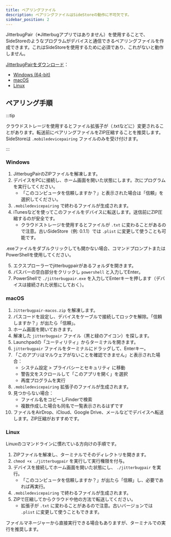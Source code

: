 ```yaml
---
title: ペアリングファイル
description: ペアリングファイルはSideStoreの動作に不可欠です。
sidebar_position: 2
---
```


JitterbugPair（※Jitterbugアプリではありません）を使用することで、SideStoreのようなプログラムがデバイスと通信できるペアリングファイルを作成できます。これはSideStoreを使用するために必須であり、これがないと動作しません。

[JitterbugPairをダウンロード](https://github.com/osy/Jitterbug/releases)：
- [Windows (64-bit)](https://github.com/osy/Jitterbug/releases/download/v1.3.1/jitterbugpair-win64.zip)
- [macOS](https://github.com/SideStore/SideStore-Docs/releases/download/need-a-place-to-put-jittterbug/jitterbugpair)
- [Linux](https://github.com/osy/Jitterbug/releases/download/v1.3.1/jitterbugpair-linux.zip)

## ペアリング手順

:::tip

クラウドストレージを使用するとファイル拡張子が（.txtなどに）変更されることがあります。転送前にペアリングファイルをZIP圧縮することを推奨します。SideStoreは `.mobiledevicepairing` ファイルのみを受け付けます。

:::

### Windows

1. JitterbugPairのZIPファイルを解凍します。
2. デバイスをPCに接続し、ホーム画面を開いた状態にします。次にプログラムを実行してください。
    * 「このコンピュータを信頼しますか？」と表示された場合は「信頼」を選択してください。
3. `.mobiledevicepairing` で終わるファイルが生成されます。
4. iTunesなどを使ってこのファイルをデバイスに転送します。送信前にZIP圧縮するのが安全です。
    * クラウドストレージを使用するとファイルが `.txt` に変わることがあるので注意。古いSideStore（例: 0.1.1）では `.plist` に変更して使うことも可能です。

.exeファイルをダブルクリックしても開かない場合、コマンドプロンプトまたはPowerShellを使用してください。

5. エクスプローラーでjitterbugpairがあるフォルダを開きます。
6. パスバーの空白部分をクリックし `powershell` と入力してEnter。
7. PowerShellで `./jitterbugpair.exe` を入力してEnterキーを押します（デバイスは接続された状態にしておく）。

### macOS

1. `Jitterbugpair-macos.zip` を解凍します。
2. パスコードを設定し、デバイスをケーブルで接続してロックを解除。「信頼しますか？」が出たら「信頼」。
3. ホーム画面を開いておきます。
4. 解凍した `jitterbugpair` ファイル（黒と緑のアイコン）を探します。
5. Launchpadの「ユーティリティ」からターミナルを開きます。
6. `jitterbugpair` ファイルをターミナルにドラッグして、Enterキー。
7. 「このアプリはマルウェアがないことを確認できません」と表示された場合：
   - システム設定 > プライバシーとセキュリティ に移動
   - 警告文をスクロールして「このアプリを開く」を選択
   - 再度プログラムを実行
8. `.mobiledevicepairing` 拡張子のファイルが生成されます。
9. 見つからない場合：
   - ファイル名をコピーしFinderで検索
   - 複数作成した場合も同名で一覧表示されるはずです
10. ファイルをAirDrop、iCloud、Google Drive、メールなどでデバイスへ転送します。ZIP圧縮がおすすめです。

### Linux

Linuxのコマンドラインに慣れている方向けの手順です。

1. ZIPファイルを解凍し、ターミナルでそのディレクトリを開きます。
2. `chmod +x ./jitterbugpair` を実行して実行権限を付与。
3. デバイスを接続してホーム画面を開いた状態にし、 `./jitterbugpair` を実行。
    * 「このコンピュータを信頼しますか？」が出たら「信頼」し、必要であれば再実行。
4. `.mobiledevicepairing` で終わるファイルが生成されます。
5. ZIPで圧縮してからクラウドや他の方法で転送してください。
    * 拡張子が `.txt` に変わることがあるので注意。古いバージョンでは `.plist` に変更して使うこともできます。

ファイルマネージャーから直接実行できる場合もありますが、ターミナルでの実行を推奨します。

